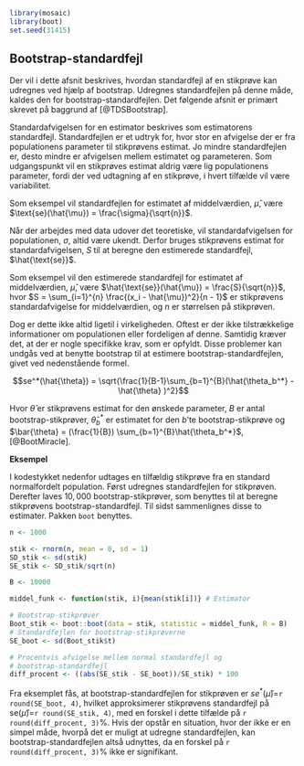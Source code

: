 ```r
library(mosaic)
library(boot)
set.seed(31415)
```

## Bootstrap-standardfejl {#boot-standardfejl}

Der vil i dette afsnit beskrives, hvordan standardfejl af en stikprøve kan udregnes ved hjælp af bootstrap. Udregnes standardfejlen på denne måde, kaldes den for bootstrap-standardfejlen. Det følgende afsnit er primært skrevet på baggrund af [@TDSBootstrap].

Standardafvigelsen for en estimator beskrives som estimatorens standardfejl. Standardfejlen er et udtryk for, hvor stor en afvigelse der er fra populationens parameter til stikprøvens estimat. Jo mindre standardfejlen er, desto mindre er afvigelsen mellem estimatet og parameteren. Som udgangspunkt vil en stikprøves estimat aldrig være lig populationens parameter, fordi der ved udtagning af en stikprøve, i hvert tilfælde vil være variabilitet.

Som eksempel vil standardfejlen for estimatet af middelværdien, $\hat{\mu}$, være $\text{se}(\hat{\mu}) = \frac{\sigma}{\sqrt{n}}$.

Når der arbejdes med data udover det teoretiske, vil standardafvigelsen for populationen, $\sigma$, altid være ukendt. Derfor bruges stikprøvens estimat for standardafvigelsen, $S$ til at beregne den estimerede standardfejl, $\hat{\text{se}}$. 

Som eksempel vil den estimerede standardfejl for estimatet af middelværdien, $\hat{\mu}$, være  $\hat{\text{se}}(\hat{\mu}) = \frac{S}{\sqrt{n}}$, hvor $S = \sum_{i=1}^{n} \frac{(x_i - \hat{\mu})^2}{n - 1}$ er stikprøvens standardafvigelse for middelværdien, og $n$ er størrelsen på stikprøven.

Dog er dette ikke altid ligetil i virkeligheden. Oftest er der ikke tilstrækkelige informationer om populationen eller fordeligen af denne. Samtidig kræver det, at der er nogle specifikke krav, som er opfyldt. Disse problemer kan undgås ved at benytte bootstrap til at estimere bootstrap-standardfejlen, givet ved nedenstående formel.

$$se^*(\hat{\theta}) = \sqrt{\frac{1}{B-1}\sum_{b=1}^{B}(\hat{\theta_b^*} - \hat{\theta} )^2}$$

Hvor $\hat{\theta}$ er stikprøvens estimat for den ønskede parameter, $B$ er antal bootstrap-stikprøver, $\hat\theta_b^*$ er estimatet for den $b$'te bootstrap-stikprøve og $\bar{\theta} = (\frac{1}{B}) \sum_{b=1}^{B}\hat{\theta_b^*}$, [@BootMiracle].

__Eksempel__ 

I kodestykket nedenfor udtages en tilfældig stikprøve fra en standard normalfordelt population. Først udregnes standardfejlen for stikprøven. Derefter laves $10,000$ bootstrap-stikprøver, som benyttes til at beregne stikprøvens bootstrap-standardfejl. Til sidst sammenlignes disse to estimater. Pakken ```boot``` benyttes.

```r
n <- 1000

stik <- rnorm(n, mean = 0, sd = 1)
SD_stik <- sd(stik)
SE_stik <- SD_stik/sqrt(n)

B <- 10000

middel_funk <- function(stik, i){mean(stik[i])} # Estimator

# Bootstrap-stikprøver
Boot_stik <- boot::boot(data = stik, statistic = middel_funk, R = B) 
# Standardfejlen for bootstrap-stikprøverne
SE_boot <- sd(Boot_stik$t) 

# Procentvis afvigelse mellem normal standardfejl og 
# bootstrap-standardfejl
diff_procent <- ((abs(SE_stik - SE_boot))/SE_stik) * 100
```

Fra eksemplet fås, at bootstrap-standardfejlen for stikprøven er $se^*(\hat{\mu})=$```r round(SE_boot, 4)```, hvilket approksimerer stikprøvens standardfejl på $\text{se}(\hat{\mu})=$```r round(SE_stik, 4)```, med en forskel i dette tilfælde på ```r round(diff_procent, 3)```$\%$. Hvis der opstår en situation, hvor der ikke er en simpel måde, hvorpå det er muligt at udregne standardfejlen, kan bootstrap-standardfejlen altså udnyttes, da en forskel på ```r round(diff_procent, 3)```$\%$ ikke er signifikant. 
